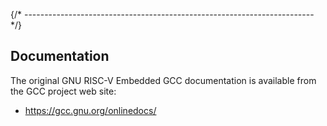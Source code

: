 
{/* ------------------------------------------------------------------------ */}

## Documentation

The original GNU RISC-V Embedded GCC documentation is available from the
GCC project web site:

- https://gcc.gnu.org/onlinedocs/
